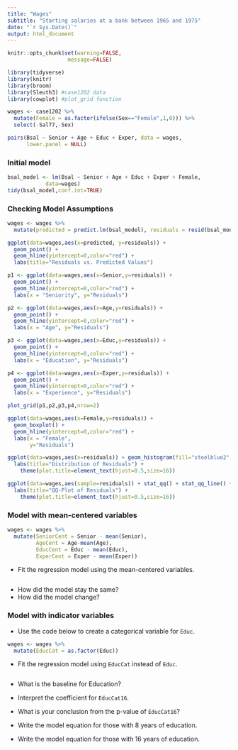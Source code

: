 ```yaml
---
title: "Wages"
subtitle: "Starting salaries at a bank between 1965 and 1975"
date: "`r Sys.Date()`"
output: html_document
---
```


```r
knitr::opts_chunk$set(warning=FALSE,
                   message=FALSE)
```

```r
library(tidyverse)
library(knitr)
library(broom)
library(Sleuth3) #case1202 data
library(cowplot) #plot_grid function
```

```r
wages <- case1202 %>% 
  mutate(Female = as.factor(ifelse(Sex=="Female",1,0))) %>%
  select(-Sal77,-Sex)
```

```r
pairs(Bsal ~ Senior + Age + Educ + Exper, data = wages, 
      lower.panel = NULL)
```

### Initial model

```r
bsal_model <- lm(Bsal ~ Senior + Age + Educ + Exper + Female, 
            data=wages)
tidy(bsal_model,conf.int=TRUE)
```

### Checking Model Assumptions

```r
wages <- wages %>% 
  mutate(predicted = predict.lm(bsal_model), residuals = resid(bsal_model))
```

```r
ggplot(data=wages,aes(x=predicted, y=residuals)) + 
  geom_point() + 
  geom_hline(yintercept=0,color="red") +
  labs(title="Residuals vs. Predicted Values") 
```

```r
p1 <- ggplot(data=wages,aes(x=Senior,y=residuals)) + 
  geom_point() + 
  geom_hline(yintercept=0,color="red") +
  labs(x = "Seniority", y="Residuals")

p2 <- ggplot(data=wages,aes(x=Age,y=residuals)) + 
  geom_point() + 
  geom_hline(yintercept=0,color="red") +
  labs(x = "Age", y="Residuals")

p3 <- ggplot(data=wages,aes(x=Educ,y=residuals)) + 
  geom_point() + 
  geom_hline(yintercept=0,color="red") +
  labs(x = "Education", y="Residuals")

p4 <- ggplot(data=wages,aes(x=Exper,y=residuals)) + 
  geom_point() + 
  geom_hline(yintercept=0,color="red") +
  labs(x = "Experience", y="Residuals")

plot_grid(p1,p2,p3,p4,nrow=2)
```

```r
ggplot(data=wages,aes(x=Female,y=residuals)) + 
  geom_boxplot() + 
  geom_hline(yintercept=0,color="red") +
  labs(x = "Female", 
       y="Residuals")
```

```r
ggplot(data=wages,aes(x=residuals)) + geom_histogram(fill="steelblue2",color="black") + 
  labs(title="Distribution of Residuals") + 
    theme(plot.title=element_text(hjust=0.5,size=16))
```

```r
ggplot(data=wages,aes(sample=residuals)) + stat_qq() + stat_qq_line() +
  labs(title="QQ-Plot of Residuals") + 
    theme(plot.title=element_text(hjust=0.5,size=16))
```


### Model with mean-centered variables

```r
wages <- wages %>%
  mutate(SeniorCent = Senior - mean(Senior), 
         AgeCent = Age-mean(Age), 
         EducCent = Educ - mean(Educ), 
         ExperCent = Exper - mean(Exper))
```

- Fit the regression model using the mean-centered variables. 

```r

```

- How did the model stay the same?
- How did the model change?

### Model with indicator variables

- Use the code below to create a categorical variable for `Educ`.

```r
wages <- wages %>%
  mutate(EducCat = as.factor(Educ))
```

- Fit the regression model using `EducCat` instead of `Educ`.

```r

```

- What is the baseline for Education?

- Interpret the coefficient for `EducCat16`.

- What is your conclusion from the p-value of `EducCat16`?

- Write the model equation for those with 8 years of education.

- Write the model equation for those with 16 years of education. 
